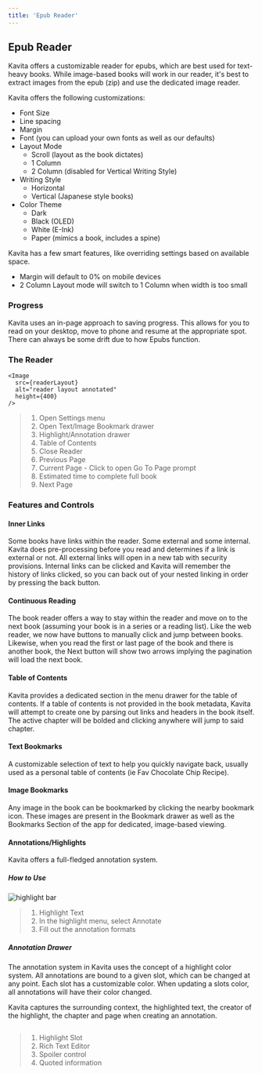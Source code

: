 ```yaml
---
title: 'Epub Reader'
---
```




## Epub Reader

Kavita offers a customizable reader for epubs, which are best used for text-heavy books. 
While image-based books will work in our reader, it's best to extract images from the epub (zip) and use the dedicated image reader. 

Kavita offers the following customizations:
- Font Size
- Line spacing
- Margin
- Font (you can upload your own fonts as well as our defaults)
- Layout Mode
  - Scroll (layout as the book dictates)
  - 1 Column
  - 2 Column (disabled for Vertical Writing Style)
- Writing Style
  - Horizontal
  - Vertical (Japanese style books)
- Color Theme
  - Dark
  - Black (OLED)
  - White (E-Ink)
  - Paper (mimics a book, includes a spine)

Kavita has a few smart features, like overriding settings based on available space. 
- Margin will default to 0% on mobile devices
- 2 Column Layout mode will switch to 1 Column when width is too small

### Progress
Kavita uses an in-page approach to saving progress. This allows for you to read on your desktop, move to phone and resume at the appropriate spot. There can always be some drift due to how Epubs function.


### The Reader
    <Image
      src={readerLayout}
      alt="reader layout annotated"
      height={400}
    />
> 1. Open Settings menu
> 2. Open Text/Image Bookmark drawer
> 3. Highlight/Annotation drawer
> 4. Table of Contents
> 5. Close Reader
> 6. Previous Page 
> 7. Current Page - Click to open Go To Page prompt
> 8. Estimated time to complete full book
> 9. Next Page

### Features and Controls

#### Inner Links
Some books have links within the reader. Some external and some internal. Kavita does pre-processing before you read and determines if a link is external or not. All external links will open in a new tab with security provisions. Internal links can be clicked and Kavita will remember the history of links clicked, so you can back out of your nested linking in order by pressing the back button. 

#### Continuous Reading
The book reader offers a way to stay within the reader and move on to the next book (assuming your book is in a series or a reading list). Like the web reader, we now have buttons to manually click and jump between books. Likewise, when you read the first or last page of the book and there is another book, the Next button will show two arrows implying the pagination will load the next book.

#### Table of Contents
Kavita provides a dedicated section in the menu drawer for the table of contents. If a table of contents is not provided in the book metadata, Kavita will attempt to create one by parsing out links and headers in the book itself. The active chapter will be bolded and clicking anywhere will jump to said chapter.

#### Text Bookmarks
A customizable selection of text to help you quickly navigate back, usually used as a personal table of contents (ie Fav Chocolate Chip Recipe).

#### Image Bookmarks
Any image in the book can be bookmarked by clicking the nearby bookmark icon. These images are present in the Bookmark drawer as well as the Bookmarks Section of the app for dedicated, image-based viewing.

#### Annotations/Highlights
Kavita offers a full-fledged annotation system. 


##### How to Use
<Image
      src={highlightBar}
      alt="highlight bar"
      height={400}
    />
> 1. Highlight Text
> 2. In the highlight menu, select Annotate
> 3. Fill out the annotation formats

##### Annotation Drawer
The annotation system in Kavita uses the concept of a highlight color system. All annotations are bound to a given slot, which can be changed at any point. Each slot has a customizable color. When updating a slots color, all annotations will have their color changed.

Kavita captures the surrounding context, the highlighted text, the creator of the highlight, the chapter and page when creating an annotation. 

<Image
      src={editAnnotationDrawer}
      alt=""
      height={400}
    />
> 1. Highlight Slot
> 2. Rich Text Editor
> 3. Spoiler control
> 4. Quoted information